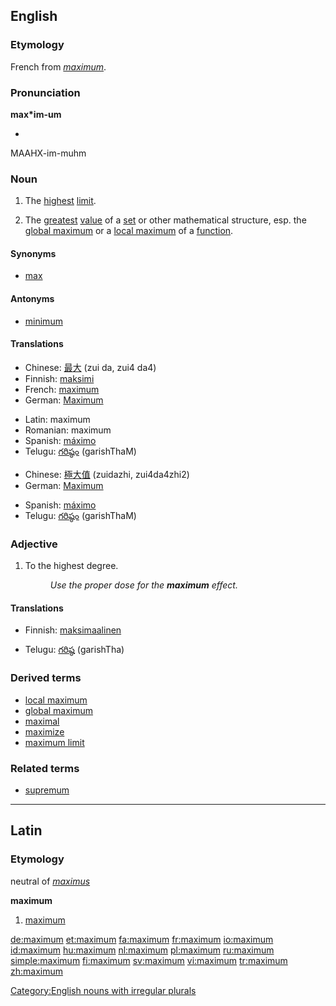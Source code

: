 {{wikipedia}}
==English==

===Etymology===
French from {{L.}} ''[[#Latin|maximum]]''.

===Pronunciation===
'''max*im-um'''
*{{audio|en-uk-maximum.ogg|Audio (UK)}}
MAAHX-im-muhm

===Noun===
{{en-noun|maxima|pl2=maximums}}

# The [[high|highest]] [[limit]].
# {{mathematics}} The [[great]]est [[value]] of a [[set]] or other mathematical structure, esp. the [[global maximum]] or a [[local maximum]] of a [[function]].

====Synonyms====
*[[max]]

====Antonyms====
*[[minimum]]

====Translations====
{{trans-top|highest limit}}
*Chinese: [[最]][[大]] (zui da, zui4 da4)
*Finnish: [[maksimi]]
*French: [[maximum'French|maximum]]
*German: [[Maximum]] {{n}}
{{trans-mid}}
*Latin: maximum
*Romanian: maximum
*Spanish: [[máximo]]
*Telugu: [[గరిష్ఠం]] (garishThaM)
{{trans-bottom}}

{{trans-top|greatest value}}
*Chinese: [[極]][[大]][[值]] (zuidazhi, zui4da4zhi2)
*German: [[Maximum]] {{n}}
{{trans-mid}}
*Spanish: [[máximo]]
*Telugu: [[గరిష్ఠం]] (garishThaM)
{{trans-bottom}}

===Adjective===
{{en-adj|-}}

# To the highest degree.
#: ''Use the proper dose for the '''maximum''' effect.''

====Translations====
{{trans-top|highest degree}}
*Finnish: [[maksimaalinen]]
{{trans-mid}}
*Telugu: [[గరిష్ఠ]] (garishTha)
{{trans-bottom}}

===Derived terms===
*[[local maximum]]
*[[global maximum]]
*[[maximal]]
*[[maximize]]
*[[maximum limit]]

===Related terms===
*[[supremum]]

[[Category:English nouns with irregular plurals]]

----

==Latin==

===Etymology===
neutral of ''[[maximus]]''

'''maximum'''
# [[#Noun|maximum]]

[[de:maximum]]
[[et:maximum]]
[[fa:maximum]]
[[fr:maximum]]
[[io:maximum]]
[[id:maximum]]
[[hu:maximum]]
[[nl:maximum]]
[[pl:maximum]]
[[ru:maximum]]
[[simple:maximum]]
[[fi:maximum]]
[[sv:maximum]]
[[vi:maximum]]
[[tr:maximum]]
[[zh:maximum]]